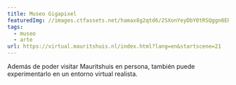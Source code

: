 ```yaml
---
title: Museo Gigapixel
featuredImg: //images.ctfassets.net/hamax8g2qtd6/2SXonYeyDbY0tRSQggn8EP/d5834bdc3e95886563205881e9239b7d/brave_aGc4ZshfSZ.jpg
tags:
  - museo
  - arte
url: https://virtual.mauritshuis.nl/index.html?lang=en&startscene=21
---
```

Además de poder visitar Mauritshuis en persona, también puede experimentarlo en un entorno virtual realista.
